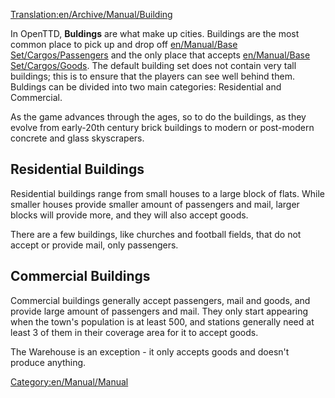 [[Translation:en/Archive/Manual/Building]]
{{es/Traducción|en/Bulding|0}}

In OpenTTD, '''Buldings''' are what make up cities. Buildings are the most common place to pick up and drop off [[en/Manual/Base Set/Cargos/Passengers]] and the only place that accepts [[en/Manual/Base Set/Cargos/Goods]]. The default building set does not contain very tall buildings; this is to ensure that the players can see well behind them. Buldings can be divided into two main categories: Residential and Commercial.

As the game advances through the ages, so to do the buildings, as they evolve from early-20th century brick buildings to modern or post-modern concrete and glass skyscrapers.

==Residential Buildings==
Residential buildings range from small houses to a large block of flats. While smaller houses provide smaller amount of passengers and mail, larger blocks will provide more, and they will also accept goods.

There are a few buildings, like churches and football fields, that do not accept or provide mail, only passengers.

==Commercial Buildings==
Commercial buildings generally accept passengers, mail and goods, and provide large amount of passengers and mail. They only start appearing when the town's population is at least 500, and stations generally need at least 3 of them in their coverage area for it to accept goods.

The Warehouse is an exception - it only accepts goods and doesn't produce anything.

[[Category:en/Manual/Manual]]